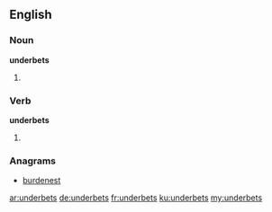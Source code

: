 ==English==

===Noun===
'''underbets'''

# {{plural of|underbet}}

===Verb===
'''underbets'''

# {{en-third-person singular of|underbet}}

===Anagrams===
* [[burdenest#English|burdenest]]

[[ar:underbets]]
[[de:underbets]]
[[fr:underbets]]
[[ku:underbets]]
[[my:underbets]]